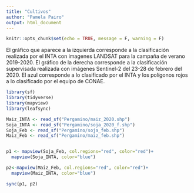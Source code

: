 ```yaml
---
title: "Cultivos"
author: "Pamela Pairo"
output: html_document
---
```


```r
knitr::opts_chunk$set(echo = TRUE, message = F, warning = F)
```

El gráfico que aparece a la izquierda corresponde a la clasificación realizada por el INTA con imagenes LANDSAT para la campaña de verano 2019-2020. El gráfico de la derecha corresponde a la clasificación supervisada realizada con imágenes Sentinel-2 del 23-28 de febrero del 2020. El azul corresponde a lo clasificado por el INTA y los polígonos rojos a lo clasificado por el equipo de CONAE.

```r

library(sf)
library(tidyverse)
library(mapview)
library(leafsync)

Maiz_INTA <- read_sf("Pergamino/maiz_2020.shp") 
Soja_INTA <- read_sf("Pergamino/soja_2020_f.shp")
Soja_Feb <- read_sf("Pergamino/soja_feb.shp")
Maiz_Feb <- read_sf("Pergamino/maiz_feb.shp")


p1 <- mapview(Soja_Feb, col.regions="red", color="red")+
  mapview(Soja_INTA, color="blue")

p2<-mapview(Maiz_Feb, col.regions="red", color="red")+
  mapview(Maiz_INTA, color="blue")

sync(p1, p2)
```